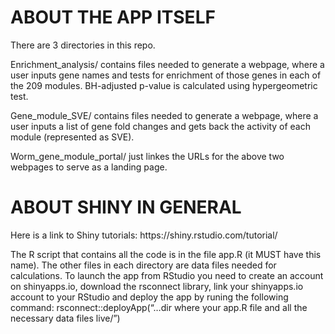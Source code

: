 # ABOUT THE APP ITSELF

There are 3 directories in this repo.

Enrichment_analysis/ contains files needed to generate a webpage,
where a user inputs gene names and tests for enrichment of those genes in each 
of the 209 modules. 
BH-adjusted p-value is calculated using hypergeometric test.

Gene_module_SVE/ contains files needed to generate a webpage,
where a user inputs a list of gene fold changes and gets back the activity of
each module (represented as SVE).

Worm_gene_module_portal/ just linkes the URLs for the above two webpages
to serve as a landing page.

# ABOUT SHINY IN GENERAL

Here is a link to Shiny tutorials: https://shiny.rstudio.com/tutorial/

The R script that contains all the code is in the file app.R (it MUST have this name).
The other files in each directory are data files needed for calculations.
To launch the app from RStudio you need to create an account on shinyapps.io, 
download the rsconnect library, link your shinyapps.io account to your RStudio and deploy the app
by runing the following command:
rsconnect::deployApp("...dir where your app.R file and all the necessary data files live/")
